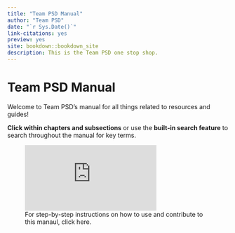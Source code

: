 ```yaml
---
title: "Team PSD Manual"
author: "Team PSD"
date: "`r Sys.Date()`"
link-citations: yes
preview: yes
site: bookdown::bookdown_site
description: This is the Team PSD one stop shop.
---
```


# Team PSD Manual

Welcome to Team PSD's manual for all things related to resources and guides!

**Click within chapters and subsections** or use the **built-in search feature** to search throughout the manual for key terms.

![For step-by-step instructions on how to use and contribute to this manaul, click here.](https://lzim.github.io/teampsd/2-use-and-contribute-to-this-manual.html#contribute-to-manual-using-github)
